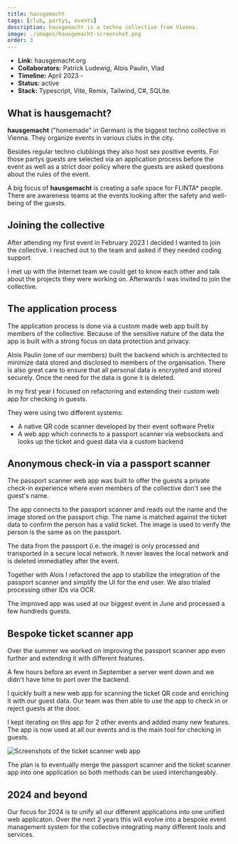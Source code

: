 ```yaml
---
title: hausgemacht
tags: [club, partys, events]
description: hausgemacht is a techno collective from Vienna.
image: ./images/hausgemacht-screenshot.png
order: 3
---
```



- **Link:** <ExternalLink href="https://hausgemacht.org">hausgemacht.org</ExternalLink>
- **Collaborators:** <ExternalLink href="https://twitter.com/Maybach">Patrick Ludewig</ExternalLink>, <ExternalLink href="http://beyondbureaucracy.org/">Alois Paulin</ExternalLink>, Vlad
- **Timeline:** April 2023 - 
- **Status:** active
- **Stack:** Typescript, Vite, Remix, Tailwind, C#, SQLite.

## What is hausgemacht?
__hausgemacht__ ("homemade" in German) is the biggest techno collective in Vienna. They organize events in various clubs in the city.

Besides regular techno clubbings they also host sex positive events. For those partys guests are selected via an application process before the event as well as a strict door policy where the guests are asked questions about the rules of the event.

A big focus of __hausgemacht__ is creating a safe space for FLINTA\* people. There are awareness teams at the events looking after the safety and well-being of the guests.

## Joining the collective
After attending my first event in February 2023 I decided I wanted to join the collective. I reached out to the team and asked if they needed coding support. 

I met up with the Internet team we could get to know each other and talk about the projects they were working on. Afterwards I was invited to join the collective.

## The application process

The application process is done via a custom made web app built by members of the collective. Because of the sensitive nature of the data the app is built with a strong focus on data protection and privacy. 

<ExternalLink href="http://beyondbureaucracy.org/">Alois Paulin</ExternalLink> (one of our members) built the backend which is architected to minimize data stored and disclosed to members of the organisation. There is also great care to ensure that all personal data is encrypted and stored securely. Once the need for the data is gone it is deleted.

In my first year I focused on refactoring and extending their custom web app for checking in guests.

They were using two different systems:
- A native QR code scanner developed by their event software <ExternalLink href="https://pretix.eu">Pretix</ExternalLink>
- A web app which connects to a passport scanner via websockets and looks up the ticket and guest data via a custom backend

## Anonymous check-in via a passport scanner

The passport scanner web app was built to offer the guests a private check-in experience where even members of the collective don't see the guest's name. 

The app connects to the passport scanner and reads out the name and the image stored on the passport chip. The name is matched against the ticket data to confirm the person has a valid ticket. The image is used to verify the person is the same as on the passport.

The data from the passport (i.e. the image) is only processed and transported in a secure local network. It never leaves the local network and is deleted immediatley after the event.

<Tweet id="https://x.com/chrcit/status/1699485759038714134" />

Together with Alois I refactored the app to stabilize the integration of the passport scanner and simplify the UI for the end user. We also trialed processing other IDs via OCR.

The improved app was used at our biggest event in June and processed a few hundreds guests.

## Bespoke ticket scanner app
Over the summer we worked on improving the passport scanner app even further and extending it with different features.

A few hours before an event in September a server went down and we didn't have time to port over the backend.

I quickly built a new web app for scanning the ticket QR code and enriching it with our guest data. Our team was then able to use the app to check in or reject guests at the door.

<Tweet id="https://x.com/chrcit/status/1702771997296468365" />

I kept iterating on this app for 2 other events and added many new features. The app is now used at all our events and is the main tool for checking in guests.

![Screenshots of the ticket scanner web app](./images/hausgemacht-vibechecker-screenshots.png)

The plan is to eventually merge the passport scanner and the ticket scanner app into one application so both methods can be used interchangeably.

## 2024 and beyond
Our focus for 2024 is to unify all our different applications into one unified web applicaton. Over the next 2 years this will evolve into a bespoke event management system for the collective integrating many different tools and services.

